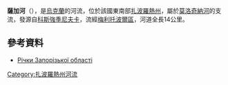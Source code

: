 '''薩加河'''（{{lang-uk|Сага}}），是[[烏克蘭|烏克蘭]]的河流，位於該國東南部[[扎波羅熱州|扎波羅熱州]]，屬於[[莫洛奇納河|莫洛奇納河]]的支流，發源自[[科斯強季尼夫卡_(梅利托波爾區)|科斯強季尼夫卡]]，流經[[梅利托波爾區|梅利托波爾區]]，河道全長14公里。

==參考資料==
* [http://rybohorona.zp.ua/component/content/article/178-perelik-richok?start=26 Річки Запорізької області]{{dead link|date=2018年4月 |bot=InternetArchiveBot |fix-attempted=yes }}

{{DEFAULTSORT:Сага (притока Молочної)}}
[[Category:扎波羅熱州河流|Category:扎波羅熱州河流]]


{{Ukraine-river-stub}}